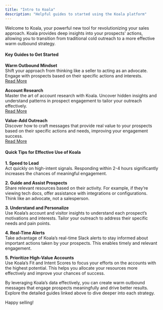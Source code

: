 ```yaml
---
title: "Intro to Koala"
description: "Helpful guides to started using the Koala platform"
---
```


Welcome to Koala, your powerful new tool for revolutionizing your sales approach. Koala provides deep insights into your prospects' actions, allowing you to transition from traditional cold outreach to a more effective warm outbound strategy.

#### Key Guides to Get Started

**Warm Outbound Mindset**  
Shift your approach from thinking like a seller to acting as an advocate. Engage with prospects based on their specific actions and interests.  
[Read More](https://getkoala.com/docs/rep-guides/warm-outbound-mindset)

**Account Research**  
Master the art of account research with Koala. Uncover hidden insights and understand patterns in prospect engagement to tailor your outreach effectively.  
[Read More](https://getkoala.com/docs/rep-guides/use-koala-for-research)

**Value-Add Outreach**  
Discover how to craft messages that provide real value to your prospects based on their specific actions and needs, improving your engagement success.  
[Read More](https://getkoala.com/docs/rep-guides/send-great-sales-messages)

#### Quick Tips for Effective Use of Koala

**1. Speed to Lead**  
Act quickly on high-intent signals. Responding within 2-4 hours significantly increases the chances of meaningful engagement. 

**2. Guide and Assist Prospects**  
Share relevant resources based on their activity. For example, if they’re viewing tech docs, offer assistance with integrations or configurations. Think like an advocate, not a salesperson.

**3. Understand and Personalize**  
Use Koala’s account and visitor insights to understand each prospect’s motivations and interests. Tailor your outreach to address their specific needs and pain points.

**4. Real-Time Alerts**  
Take advantage of Koala’s real-time Slack alerts to stay informed about important actions taken by your prospects. This enables timely and relevant engagement.

**5. Prioritize High-Value Accounts**  
Use Koala’s Fit and Intent Scores to focus your efforts on the accounts with the highest potential. This helps you allocate your resources more effectively and improve your chances of success.

By leveraging Koala’s data effectively, you can create warm outbound messages that engage prospects meaningfully and drive better results. Explore the detailed guides linked above to dive deeper into each strategy.

Happy selling!
